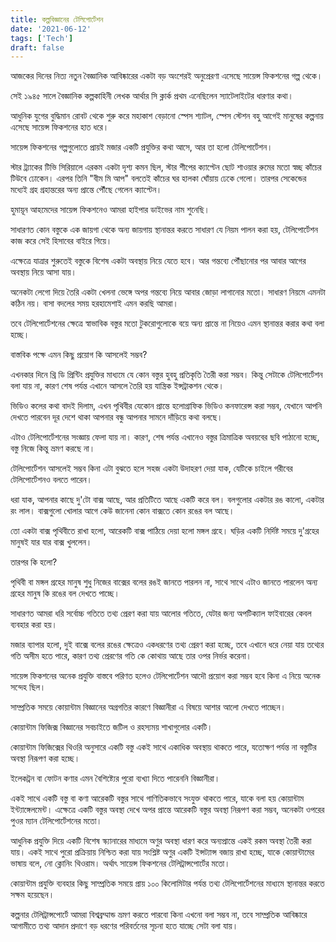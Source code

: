 ```yaml
---
title: কল্পবিজ্ঞানের টেলিপোর্টেশন
date: '2021-06-12'
tags: ['Tech']
draft: false
---
```


আজকের দিনের নিত্য নতুন বৈজ্ঞানিক আবিষ্কারের একটা বড় অংশেরই অনুপ্রেরণা এসেছে সায়েন্স ফিকশনের গল্প থেকে। 

সেই ১৯৪৫ সালে বৈজ্ঞানিক কল্পকাহিনী লেখক আর্থার সি ক্লার্ক  প্রথম এনেছিলেন স্যাটেলাইটের ধারণার কথা।

আধুনিক যুগের বুদ্ধিমান রোবট থেকে শুরু করে মহাকাশ বেড়ানো স্পেস শ্যাটল, স্পেস স্টেশন বহু আগেই মানুষের কল্পনায় এসেছে সায়েন্স ফিকশনের হাত ধরে।

সায়েন্স ফিকশনের গল্পগুলোতে প্রায়ই মজার একটি প্রযুক্তির কথা আসে, আর তা হলো টেলিপোর্টেশন। 

স্টার ট্র‍্যাকের টিভি সিরিয়ালে এরকম একটা দৃশ্য কমন ছিল, স্টার শীপের ক্যাপ্টেন ছোট শাওয়ার রুমের মতো স্বচ্ছ কাঁচের টিউবে ঢোকেন। এরপর তিনি "বীম মি আপ" বলতেই কাঁচের ঘর হালকা ঘোঁয়ায় ঢেকে গেলো। তারপর সেকেন্ডের মধ্যেই গ্রহ গ্রহান্তরের অন্য প্রান্তে পৌঁছে গেলেন ক্যাপ্টেন।

হুমায়ূন আহমেদের সায়েন্স ফিকশনেও আমরা হাইপার ডাইভের নাম শুনেছি।

সাধারণত কোন বস্তুকে এক জায়গা থেকে অন্য জায়গায় স্থানান্তর করতে সাধারণ যে নিয়ম পালন করা হয়, টেলিপোর্টেশন কাজ করে সেই হিসাবের বাইরে গিয়ে।

এক্ষেত্রে যাত্রার শুরুতেই বস্তুকে বিশেষ একটা অবস্থায় নিয়ে যেতে হবে। আর গন্তব্যে পৌঁছানোর পর আবার আগের অবস্থায় নিয়ে আসা যায়।

অনেকটা লেগো দিয়ে তৈরি একটা খেলনা ভেঙ্গে অপর গন্তব্যে নিয়ে আবার জোড়া লাগানোর মতো। সাধারণ নিয়মে এমনটা কঠিন নয়। বাসা বদলের সময় হরহামেশাই এমন করছি আমরা। 

তবে টেলিপোর্টেশনের ক্ষেত্রে স্বাভাবিক বস্তুর মতো টুকরোগুলোকে বয়ে অন্য প্রান্তে না নিয়েও এমন স্থানান্তর করার কথা বলা হচ্ছে।

বাস্তবিক পক্ষে এমন কিছু প্রয়োগ কি আসলেই সম্ভব?

এখনকার দিনে থ্রি ডি প্রিন্টিং প্রযুক্তির মাধ্যমে যে কোন বস্তুর হুবহু প্রতিকৃতি তৈরী করা সম্ভব। কিন্তু সেটাকে টেলিপোর্টেশন বলা যায় না, কারণ শেষ পর্যন্ত এখানে আসলে তৈরি হয় যান্ত্রিক ইন্সট্রাকশন থেকে। 

ভিডিও কলের কথা বাদই দিলাম, এখন পৃথিবীর যেকোন প্রান্তে হলোগ্রাফিক ভিডিও কনফারেন্স করা সম্ভব, যেখানে আপনি দেখতে পারবেন দূর দেশে থাকা আপনার বন্ধু আপনার সামনে দাঁড়িয়ে কথা বলছে।

এটাও টেলিপোর্টেশনের সংজ্ঞায় ফেলা যায় না। কারণ, শেষ পর্যন্ত এখানেও বস্তুর ত্রিমাত্রিক অবয়বের ছবি পাঠানো হচ্ছে, বস্তু নিজে কিন্তু ভ্রমণ করছে না।

টেলিপোর্টেশন আসলেই সম্ভব কিনা এটা বুঝতে হলে সহজ একটা উদাহরণ দেয়া যাক, যেটিকে চাইলে গরীবের টেলিপোর্টেশনও বলতে পারেন।

ধরা যাক, আপনার কাছে দু'টো বাক্স আছে, আর প্রতিটিতে আছে একটি করে বল। বলগুলোর একটার রঙ কালো, একটার রং লাল। বাক্সগুলো খোলার আগে কেউ জানেনা কোন বাক্সতে কোন রঙের বল আছে।

তো একটা বাক্স পৃথিবীতে রাখা হলো, আরেকটি বাক্স পাঠিয়ে দেয়া হলো মঙ্গল গ্রহে। ঘড়ির একটি নির্দিষ্ট সময়ে দু'গ্রহের মানুষই যার যার বাক্স খুললেন।

তারপর কি হলো?

পৃথিবী বা মঙ্গল গ্রহের মানুষ শুধু নিজের বাক্সের বলের রঙই জানতে পারলন না, সাথে সাথে এটাও জানতে পারলেন অন্য গ্রহের মানুষ কি রঙের বল দেখতে পাচ্ছে।

সাধারণত আমরা ধরি সর্বোচ্চ গতিতে তথ্য প্রেরণ করা যায় আলোর গতিতে, যেটার জন্য অপটিক্যাল ফাইবারের কেবল ব্যবহার করা হয়।

মজার ব্যাপার হলো, দুই বাক্সে বলের রঙের ক্ষেত্রেও একধরণের তথ্য প্রেরণ করা হচ্ছে, তবে এখানে ধরে নেয়া যায় তথ্যের গতি অসীম হতে পারে, কারণ তথ্য প্রেরণের গতি কে কোথায় আছে তার ওপর নির্ভর করেনা।

সায়েন্স ফিকশনের অনেক প্রযুক্তি বাস্তবে পরিণত হলেও টেলিপোর্টেশন আদৌ প্রয়োগ করা সম্ভব হবে কিনা এ নিয়ে অনেক সন্দেহ ছিল।

সাম্প্রতিক সময়ে কোয়ান্টাম বিজ্ঞানের অগ্রগতির কারণে বিজ্ঞানীরা এ বিষয়ে আশার আলো দেখতে পাচ্ছেন।

কোয়ান্টাম ফিজিক্স বিজ্ঞানের সবচাইতে জটিল ও রহস্যময় শাখাগুলোর একটি। 

কোয়ান্টাম ফিজিক্সের থিওরি অনুসারে একটি বস্তু একই সাথে একাধিক অবস্থায় থাকতে পারে, যতোক্ষণ পর্যন্ত না বস্তুটির অবস্থা নিরূপণ করা হচ্ছে।

ইলেকট্রন বা ফোটন কণার এমন বৈশিষ্ট্যের পুরো ব্যখ্যা দিতে পারেননি বিজ্ঞানীরা।

একই সাথে একটি বস্তু বা কণা আরেকটি বস্তুর সাথে গাণিতিকভাবে সংযুক্ত থাকতে পারে, যাকে বলা হয় কোয়ান্টাম ইন্ট্যাঙ্গেলমেন্ট। এক্ষেত্রে একটি বস্তুর অবস্থা দেখে অপর প্রান্তে আরেকটি বস্তুর অবস্থা নিরূপণ করা সম্ভব, অনেকটা ওপরের পুওর ম্যান টেলিপোর্টেশনের মতো।

আধুনিক প্রযুক্তি দিয়ে একটি বিশেষ স্ক্যানারের মাধ্যমে অণুর অবস্থা ধারণ করে অন্যপ্রান্তে একই রকম অবস্থা তৈরী করা যায়। একই সাথে পুরো প্রক্রিয়ায় নিশ্চিত করা যায় সংশ্লিষ্ট অণুর একটি ইন্সট্যান্স বজায় রাখা হচ্ছে, যাকে কোয়ান্টামের ভাষায় বলে, নো ক্লোনিং থিওরাম। অর্থাৎ সায়েন্স ফিকশনের টেলিট্রান্সপোর্টের মতো।

কোয়ান্টাম প্রযুক্তি ব্যবহার কিছু সাম্প্রতিক সময়ে প্রায় ১০০ কিলোমিটার পর্যন্ত তথ্য টেলিপোর্টেশনের মাধ্যমে স্থানান্তর করতে সক্ষম হয়েছেন।

কল্পনার টেলিট্রান্সপোর্টে আমরা বিশ্বব্রম্মান্ড ভ্রমণ করতে পারবো কিনা এখনো বলা সম্ভব না, তবে সাম্প্রতিক আবিষ্কারে আগামীতে তথ্য আদান প্রদাণে বড় ধরণের পরিবর্তনের সূচনা হতে যাচ্ছে সেটা বলা যায়।